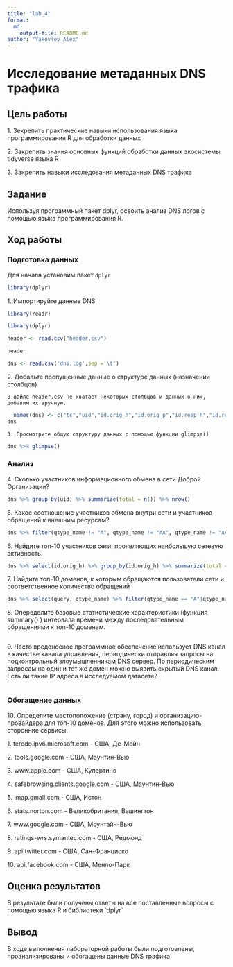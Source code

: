 ```yaml
---
title: "lab_4"
format: 
  md:
    output-file: README.md
author: "Yakovlev Alex"
---
```


# Исследование метаданных DNS трафика

## Цель работы 

1\. Зекрепить практические навыки использования языка программирования R для обработки данных

2\. Закрепить знания основных функций обработки данных экосистемы tidyverse языка R

3\. Закрепить навыки исследования метаданных DNS трафика

## Задание

Используя программный пакет dplyr, освоить анализ DNS логов с помощью языка программирования R.

## Ход работы

### Подготовка данных

Для начала установим пакет `dplyr`

```r
library(dplyr)
```

1\. Импортируйте данные DNS

```r

library(readr)

library(dplyr)

header <- read.csv("header.csv")

header

dns <- read.csv('dns.log',sep ='\t')
```

2\. Добавьте пропущенные данные о структуре данных (назначении столбцов)

	В файле header.csv не хватает некоторых столбцов и данных о них, добавим их вручную.

```r
  names(dns) <- c("ts","uid","id.orig_h","id.orig_p","id.resp_h","id.resp_p","proto","trans_id","query","qclass","qclass_name","qtype","qtype_name","rcode","rcode_name","AA","TC", "RD","RA","Z","answers","TTLs","rejected")
dns


```

	3. Просмотрите общую структуру данных с помощью функции glimpse()

```r
dns %>% glimpse()
```

### Анализ

4\. Сколько участников информационного обмена в сети Доброй Организации?

```r
dns %>% group_by(uid) %>% summarize(total = n()) %>% nrow()
```

5\. Какое соотношение участников обмена внутри сети и участников обращений к внешним ресурсам?

```r
dns %>% filter(qtype_name != "A", qtype_name != "AA", qtype_name != "AAA", qtype_name != "AAAA") %>% group_by(uid) %>% summarize(total = n()) %>% nrow() / dns %>% filter(qtype_name == "A"|qtype_name == "AA"| qtype_name == "AAA" | qtype_name == "AAAA") %>% group_by(uid) %>% summarize(total = n()) %>% nrow()
```

6\. Найдите топ-10 участников сети, проявляющих наибольшую сетевую активность.

```r
dns %>% select(id.orig_h) %>% group_by(id.orig_h) %>% summarize(total = n()) %>% arrange(desc(total)) %>% head(10)
```

7\. Найдите топ-10 доменов, к которым обращаются пользователи сети и соответственное количество обращений

```r
dns %>% select(query, qtype_name) %>% filter(qtype_name == "A"|qtype_name == "AA"| qtype_name == "AAA" | qtype_name == "AAAA") %>% group_by(query) %>% summarize(total = n()) %>% arrange(desc(total)) %>% head(10)
```

8\. Опеределите базовые статистические характеристики (функция summary() ) интервала времени между последовательным обращениями к топ-10 доменам.

```r

```

9\. Часто вредоносное программное обеспечение использует DNS канал в качестве канала управления, периодически отправляя запросы на подконтрольный злоумышленникам DNS сервер. По периодическим запросам на один и тот же домен можно выявить скрытый DNS канал. Есть ли такие IP адреса в исследуемом датасете?

```r

```

### Обогащение данных

10\. Определите местоположение (страну, город) и организацию-провайдера для топ-10 доменов. Для этого можно использовать сторонние сервисы.

1\. teredo.ipv6.microsoft.com - США, Де-Мойн

2\. tools.google.com - США, Маунтин-Вью

3\. www.apple.com - США, Купертино

4\. safebrowsing.clients.google.com - США, Маунтин-Вью

5\. imap.gmail.com - США, Истон

6\. stats.norton.com - Великобритания, Вашингтон

7\. www.google.com - США, Моунтайн-Вью

8\. ratings-wrs.symantec.com - США, Редмонд

9\. api.twitter.com - США, Сан-Франциско

10\. api.facebook.com - США, Менло-Парк

## Оценка результатов

В результате были получены ответы на все поставленные вопросы с помощью языка R и библиотеки \`dplyr\`

## Вывод

В ходе выполнения лабораторной работы были подготовлены, проанализированы и обогащены данные DNS трафика
